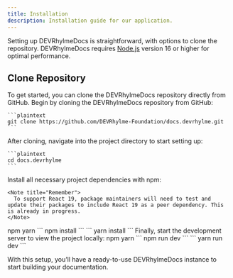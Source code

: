 ```yaml
---
title: Installation
description: Installation guide for our application.
---
```


Setting up DEVRhylmeDocs is straightforward, with options to clone the repository. DEVRhylmeDocs requires [Node.js](https://nodejs.org/) version 16 or higher for optimal performance.

## Clone Repository
To get started, you can clone the DEVRhylmeDocs repository directly from GitHub. 
<Stepper>
  <StepperItem title="Step 1: Clone the DEVRhylmeDocs Repository">
    Begin by cloning the DEVRhylmeDocs repository from GitHub:

    ```plaintext
    git clone https://github.com/DEVRhylme-Foundation/docs.devrhylme.git    
    ```
  </StepperItem>

  <StepperItem title="Step 2: Access the Project Directory">
    After cloning, navigate into the project directory to start setting up:

    ```plaintext
    cd docs.devrhylme
    ```
  </StepperItem>

  <StepperItem title="Step 3: Install Required Dependencies">
    Install all necessary project dependencies with npm:

    <Note title="Remember">
      To support React 19, package maintainers will need to test and update their packages to include React 19 as a peer dependency. This is already in progress.
    </Note>

  <Tabs defaultValue="npm" className="pt-5 pb-1">
    <TabsList>
      <TabsTrigger value="npm">npm</TabsTrigger>
      <TabsTrigger value="yarn">yarn</TabsTrigger>
    </TabsList>
    <TabsContent value="npm">
      ```
      npm install
      ```
    </TabsContent>
    <TabsContent value="yarn">
      ``` 
      yarn install
      ```
    </TabsContent>
  </Tabs>
</StepperItem>

<StepperItem title="Step 4: Launch the Development Server">
  Finally, start the development server to view the project locally:
    <Tabs defaultValue="npm" className="pt-5 pb-1">
      <TabsList>
        <TabsTrigger value="npm">npm</TabsTrigger>
        <TabsTrigger value="yarn">yarn</TabsTrigger>
      </TabsList>
      <TabsContent value="npm">
        ```
        npm run dev
        ```
      </TabsContent>
      <TabsContent value="yarn">
        ``` 
        yarn run dev
        ```
      </TabsContent>
    </Tabs>
  </StepperItem>
</Stepper>

With this setup, you’ll have a ready-to-use DEVRhylmeDocs instance to start building your documentation.